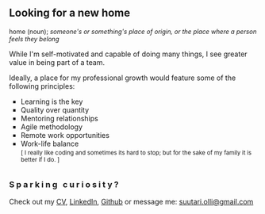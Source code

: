 <div class="contact-start"></div>
<h2>Looking for a new home</h2>
<small style="font-size: .89em; text-align: center;">home (noun); <i>someone's or something's place of origin, or the place where a person feels they belong</i></small>
<p>While I'm self-motivated and capable of doing many things, I see greater value in being part of a team.</p>
<p>Ideally, a place for my professional growth would feature some of the following principles:</p>
<ul style="list-style: square;">
    <li>
         Learning is the key
    </li>
    <li>
         Quality over quantity
    </li>
    <li>
         Mentoring relationships
    </li>
    <li>
         Agile methodology
    </li>
    <li>
         Remote work opportunities
    </li>
    <li>
         Work-life balance<br />
        <small> [ I really like coding and sometimes its hard to stop; but for the sake of my family it is better if I do. ]</small>
    </li>
</ul>

<h3 style="margin-top: 2em; letter-spacing: .22em;">Sparking curiosity?</h3>
<p style="">Check out my <a download href="Olli_Suutari_cv_2020.pdf">CV</a>, <a href="https://www.linkedin.com/in/olli-suutari/">LinkedIn</a>, <a href="https://github.com/Olli-Suutari"> Github</a> or message me: <a href="mailto:suutari.olli@gmail.com" target="_top"> suutari.olli@gmail.com</a></p>